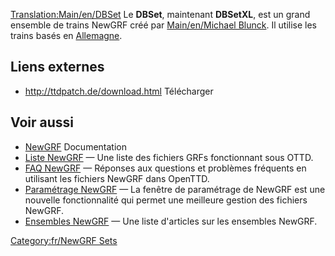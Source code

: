 [[Translation:Main/en/DBSet]]
{{fr/Infobox NewGRF|nomEnsemble= DBSet XL
|copieEcran= Dbsetxl.png
|artiste= Michael Blunck
|codeur= Michael Blunck
|focus= Trains
|homepage=www.ttdpatch.de
|nomHomepage= Transport Tycoon - Les nouveaux graphiques
|copyright= sous licence
}}
Le '''DBSet''', maintenant '''DBSetXL''', est un grand ensemble de trains NewGRF créé par [[Main/en/Michael Blunck]]. Il utilise les trains basés en [http://www.wikipedia.org/wiki/fr:Allemagne Allemagne].

==Liens externes==
*http://ttdpatch.de/download.html Télécharger

== Voir aussi ==
* [[Main/fr/NewGRF|NewGRF]] Documentation
* [[Main/fr/Liste NewGRF|Liste NewGRF]] &mdash; Une liste des fichiers GRFs fonctionnant sous OTTD.
* [[Main/fr/FAQ NewGRF|FAQ NewGRF]] &mdash; Réponses aux questions et problèmes fréquents en utilisant les fichiers NewGRF dans OpenTTD.
* [[Main/fr/NewGRF|Paramétrage NewGRF]] &mdash; La fenêtre de paramétrage de NewGRF est une nouvelle fonctionnalité qui permet une meilleure gestion des fichiers NewGRF.
* [[Main/fr/Ensembles NewGRF|Ensembles NewGRF]] &mdash; Une liste d'articles sur les ensembles NewGRF.

[[Category:fr/NewGRF Sets]]